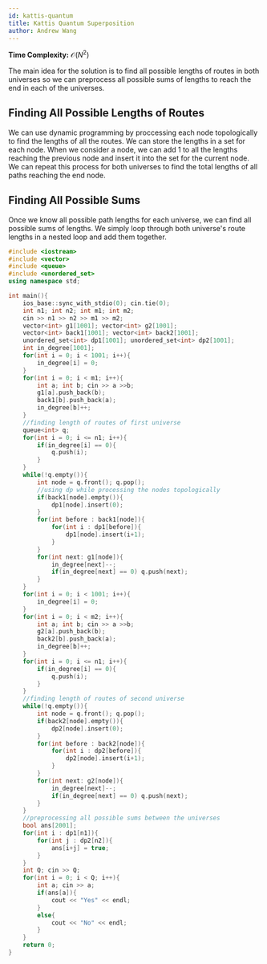 ```yaml
---
id: kattis-quantum
title: Kattis Quantum Superposition
author: Andrew Wang
---
```


**Time Complexity:** $\mathcal{O}(N^2)$

The main idea for the solution is to find all possible lengths of routes in both universes so we can preprocess all possible sums of lengths to reach the end in each of the universes. 



## Finding All Possible Lengths of Routes

We can use dynamic programming by proccessing each node topologically to find the lengths of all the routes. We can store the lengths in a set for each node. When we consider a node, we can add 1 to all the lengths reaching the previous node and insert it into the set for the current node. We can repeat this process for both universes to find the total lengths of all paths reaching the end node.


## Finding All Possible Sums

Once we know all possible path lengths for each universe, we can find all possible sums of lengths. We simply loop through both universe's route lengths in a 
nested loop and add them together. 


```cpp
#include <iostream>
#include <vector>
#include <queue>
#include <unordered_set>
using namespace std;

int main(){
    ios_base::sync_with_stdio(0); cin.tie(0);
    int n1; int n2; int m1; int m2;
    cin >> n1 >> n2 >> m1 >> m2;
    vector<int> g1[1001]; vector<int> g2[1001];
    vector<int> back1[1001]; vector<int> back2[1001];
    unordered_set<int> dp1[1001]; unordered_set<int> dp2[1001];
    int in_degree[1001];
    for(int i = 0; i < 1001; i++){
        in_degree[i] = 0;
    }
    for(int i = 0; i < m1; i++){
        int a; int b; cin >> a >>b;
        g1[a].push_back(b);
        back1[b].push_back(a);
        in_degree[b]++;
    }
    //finding length of routes of first universe
    queue<int> q;
    for(int i = 0; i <= n1; i++){
        if(in_degree[i] == 0){
            q.push(i);
        }
    }
    while(!q.empty()){
        int node = q.front(); q.pop();
        //using dp while processing the nodes topologically
        if(back1[node].empty()){
            dp1[node].insert(0);
        }
        for(int before : back1[node]){
            for(int i : dp1[before]){
                dp1[node].insert(i+1);
            }
        }
        for(int next: g1[node]){
            in_degree[next]--;
            if(in_degree[next] == 0) q.push(next);
        }
    }
    for(int i = 0; i < 1001; i++){
        in_degree[i] = 0;
    }
    for(int i = 0; i < m2; i++){
        int a; int b; cin >> a >>b;
        g2[a].push_back(b);
        back2[b].push_back(a);
        in_degree[b]++;
    }
    for(int i = 0; i <= n1; i++){
        if(in_degree[i] == 0){
            q.push(i);
        }
    }
    //finding length of routes of second universe
    while(!q.empty()){
        int node = q.front(); q.pop();
        if(back2[node].empty()){
            dp2[node].insert(0);
        }
        for(int before : back2[node]){
            for(int i : dp2[before]){
                dp2[node].insert(i+1);
            }
        }
        for(int next: g2[node]){
            in_degree[next]--;
            if(in_degree[next] == 0) q.push(next);
        }
    }
    //preprocessing all possible sums between the universes
    bool ans[2001];
    for(int i : dp1[n1]){
        for(int j : dp2[n2]){
            ans[i+j] = true;
        }
    }
    int Q; cin >> Q;
    for(int i = 0; i < Q; i++){
        int a; cin >> a;
        if(ans[a]){
            cout << "Yes" << endl;
        }
        else{
            cout << "No" << endl;
        }
    }
    return 0;
}
```
